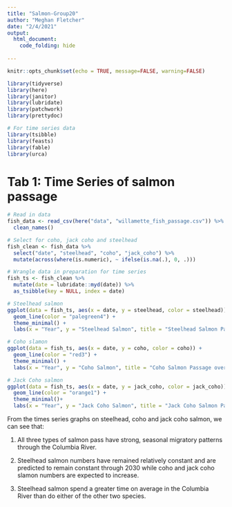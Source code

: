 ```yaml
---
title: "Salmon-Group20"
author: "Meghan Fletcher"
date: "2/4/2021"
output: 
  html_document:
    code_folding: hide
    
---
```


```r
knitr::opts_chunk$set(echo = TRUE, message=FALSE, warning=FALSE)

library(tidyverse)
library(here)
library(janitor)
library(lubridate)
library(patchwork)
library(prettydoc)

# For time series data
library(tsibble)
library(feasts)
library(fable)
library(urca)
```

# Tab 1: Time Series of salmon passage
```r
# Read in data
fish_data <- read_csv(here("data", "willamette_fish_passage.csv")) %>% 
  clean_names()

# Select for coho, jack coho and steelhead
fish_clean <- fish_data %>% 
  select("date", "steelhead", "coho", "jack_coho") %>% 
  mutate(across(where(is.numeric), ~ ifelse(is.na(.), 0, .)))
```

```r
# Wrangle data in preparation for time series
fish_ts <- fish_clean %>% 
  mutate(date = lubridate::myd(date)) %>% 
  as_tsibble(key = NULL, index = date) 
```

```r
# Steelhead salmon
ggplot(data = fish_ts, aes(x = date, y = steelhead, color = steelhead)) +
  geom_line(color = "palegreen4") +
  theme_minimal() +
  labs(x = "Year", y = "Steelhead Salmon", title = "Steelhead Salmon Passage over Time")
```

```r
# Coho slamon
ggplot(data = fish_ts, aes(x = date, y = coho, color = coho)) +
  geom_line(color = "red3") +
  theme_minimal() +
  labs(x = "Year", y = "Coho Salmon", title = "Coho Salmon Passage over Time")
```

```r
# Jack Coho salmon
ggplot(data = fish_ts, aes(x = date, y = jack_coho, color = jack_coho)) +
  geom_line(color = "orange1") +
  theme_minimal()+
  labs(x = "Year", y = "Jack Coho Salmon", title = "Jack Coho Salmon Passage over Time")
```
From the times series graphs on steelhead, coho and jack coho salmon, we can see that:

1. All three types of salmon pass have strong, seasonal migratory patterns through the Columbia River.

2. Steelhead salmon numbers have remained relatively constant and are predicted to remain constant through 2030 while coho and jack coho slamon numbers are expected to increase.

3. Steelhead salmon spend a greater time on average in the Columbia River than do either of the other two species. 
